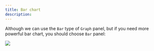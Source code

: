 ```yaml
---
title: Bar chart
description:
---
```



Although we can use the `Bar` type of `Graph` panel, but if you need more powerful bar chart, you should choose `Bar` panel:

<img src="https://github.com/data-observe/assets/blob/main/plugin/bar-chart1.jpg?raw=true" />